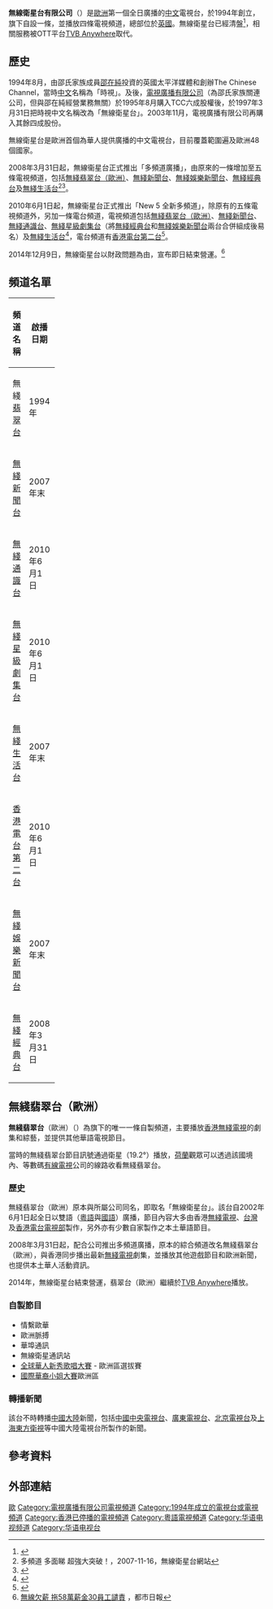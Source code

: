 {{pathnav|電視廣播有限公司|TVBI}}
{{Distinguish|無線電視|TVBS|翡翠1台|翡翠2台}}
{{電視網資訊
| 電視網名稱     = 無線衛星台 <br> {{lang|en|Chinese Channel}}
| 電視網商標檔案 = 無線衛星台.png
| 電視網商標尺寸 = 200px
| 電視網商標名稱 = 無線衛星台
| 類型           = 中文娛樂頻道
| 品牌           = 無線衛星台
| 開播日期       = 1994年3月
| 停播日期       = 2014年12月9日
| 國家           = 
| 播放地區     = [[歐洲|歐洲]]
| 創立日期       = 1994年8月
| 創立者         = {{lang|en|Pacific Media plc}} 和 {{lang|en|Shaw Media Corporation}} 
| 口號           = 
| 格言           = 
| 收視率         = 
| 收視率調查時間 = 
| 收視率資料來源 = 
| 市場占有率     = 
| 擁有者         = [[電視廣播(國際)有限公司|電視廣播(國際)有限公司]]
| 持股者         = 
| 關鍵人物       = 
| 旗下類比頻道   = 
| 取代
| 旗下數位頻道   = 
| 官方網站       = http://www.chinese-channel.co.uk/
| 備註           = 
|}}
 
'''無線衛星台有限公司'''（{{lang-en|'''The Chinese Channel Ltd.'''}}）是[[歐洲|歐洲]]第一個全日廣播的[[中文|中文]]電視台，於1994年創立，旗下自設一條，並播放四條電視頻道，總部位於[[英國|英國]]。無線衛星台已經清盤<ref>{{Cite web |url=https://thestandnews.com/finance/tvb%E6%AC%A0%E8%96%AA-%E6%AD%90%E6%B4%B2%E9%99%84%E5%B1%AC%E5%85%AC%E5%8F%B8%E6%B8%85%E7%9B%A4-%E6%8B%96%E6%AC%A0%E5%93%A1%E5%B7%A5%E6%95%B8%E5%8D%81%E8%90%AC%E5%85%83/ |title=【TVB欠薪】歐洲附屬公司清盤 拖欠員工數十萬元 |access-date=2016-06-15 |archive-date=2020-10-25 |archive-url=https://web.archive.org/web/20201025032648/https://www.thestandnews.com/finance/tvb%E6%AC%A0%E8%96%AA-%E6%AD%90%E6%B4%B2%E9%99%84%E5%B1%AC%E5%85%AC%E5%8F%B8%E6%B8%85%E7%9B%A4-%E6%8B%96%E6%AC%A0%E5%93%A1%E5%B7%A5%E6%95%B8%E5%8D%81%E8%90%AC%E5%85%83/ |dead-url=no }}</ref>，相關服務被OTT平台[[TVB_Anywhere|TVB Anywhere]]取代。

==歷史==
1994年8月，由邵氏家族成員[[邵在純|邵在純]]投資的英國太平洋媒體和{{lang|en|Shaw Media Corporation}}創辦The Chinese Channel，當時[[中文|中文]]名稱為「時視」。及後，[[電視廣播有限公司|電視廣播有限公司]]（為邵氏家族關連公司，但與邵在純經營業務無關）於1995年8月購入TCC六成股權後，於1997年3月31日把時視中文名稱改為「無線衛星台」。2003年11月，電視廣播有限公司再購入其餘四成股份。

無線衛星台是歐洲首個為華人提供廣播的中文電視台，目前覆蓋範圍遍及歐洲48個國家。

2008年3月31日起，無線衞星台正式推出「多頻道廣播」，由原來的一條增加至五條電視頻道，包括[[#無綫翡翠台（歐洲）|無綫翡翠台（歐洲）]]、[[無綫新聞台|無綫新聞台]]、[[無綫娛樂新聞台|無綫娛樂新聞台]]、[[無綫經典台|無綫經典台]]及[[無綫生活台|無綫生活台]]<ref>多頻道 多面睇 超強大突破！，2007-11-16，無線衛星台網站</ref><ref>{{cite web|title=Give Me Five !|author=無線衛星台網站|url=http://www.chinese-channel.co.uk/event_1_info.php?id=116|accessdate=2008-08-08|archive-date=2016-03-06|archive-url=https://web.archive.org/web/20160306122735/http://chinese-channel.co.uk/event_1_info.php?id=116|dead-url=no}}</ref>。

2010年6月1日起，無線衞星台正式推出「New 5 全新多頻道」，除原有的五條電視頻道外，另加一條電台頻道，電視頻道包括[[#無綫翡翠台（歐洲）|無綫翡翠台（歐洲）]]、[[無綫新聞台|無綫新聞台]]、[[無綫通識台|無綫通識台]]、[[無綫星級劇集台|無綫星級劇集台]]（將[[無綫經典台|無綫經典台]]和[[無綫娛樂新聞台|無綫娛樂新聞台]]兩台合併組成後易名）及[[無綫生活台|無綫生活台]]<ref>{{cite web|title=New 5 全新多頻道 加料陣容 6月1日強勢出擊！|author=無線衛星台網站|url=http://www.chinese-channel.co.uk/event_1_info.php?id=155|accessdate=2010-05-24|deadurl=yes|archiveurl=https://web.archive.org/web/20120618163020/http://www.chinese-channel.co.uk/event_1_info.php?id=155|archivedate=2012-06-18}}</ref>，電台頻道有[[香港電台第二台|香港電台第二台]]<ref>{{cite web|title=香港電台第二台現已啟播！|author=無線衛星台網站|url=http://www.chinese-channel.co.uk/event_1_info.php?id=159|accessdate=2010-07-07|archive-date=2016-03-04|archive-url=https://web.archive.org/web/20160304214755/http://www.chinese-channel.co.uk/event_1_info.php?id=159|dead-url=no}}</ref>。

2014年12月9日，無線衛星台以財政問題為由，宣布即日結束營運。<ref>[http://www.metrodaily.hk/metro_news/%E6%8B%9658%E8%90%AC%E8%96%AA%E9%87%9130%E5%93%A1%E5%B7%A5%E8%AD%B4%E8%B2%AC/ 無線欠薪 拖58萬薪金30員工譴責] {{Wayback|url=http://www.metrodaily.hk/metro_news/%E6%8B%9658%E8%90%AC%E8%96%AA%E9%87%9130%E5%93%A1%E5%B7%A5%E8%AD%B4%E8%B2%AC/ |date=20171201032313 }}，都市日報</ref>

==頻道名單==
{| class="toccolours sortable" border="1" cellpadding="3" style="border-collapse:collapse; font-size: 90%; text-align:center" width="60%"
! width="10%"| 頻道名稱
! width="10%"| 啟播日期
! width="10%"| 停播日期
|-
|無綫[[翡翠台|翡翠台]]
|1994年
|2014年末
|-
|[[無綫新聞台|無綫新聞台]]
|2007年末
|2014年末
|-
|[[無綫通識台|無綫通識台]]
|2010年6月1日
|2014年末
|-
|[[無綫星級劇集台|無綫星級劇集台]]
|2010年6月1日
|2014年末
|-
|[[無綫生活台|無綫生活台]]
|2007年末
|2014年末
|-
|[[香港電台第二台|香港電台第二台]]
|2010年6月1日
|2014年末
|-
|[[無綫娛樂新聞台|無綫娛樂新聞台]]
|2007年末
|2010年6月1日
|-
|[[無綫經典台|無綫經典台]]
|2008年3月31日
|2010年6月1日
|}

==無綫翡翠台（歐洲）==

{{seealso|翡翠台#歐洲}}

{{頻道資訊
| 頻道名稱         = 無綫翡翠台（歐洲） <br> {{lang|en|TVBS-Europe}}
| 頻道圖片檔案     = 
| 頻道圖片尺寸     = 
| 頻道圖片名稱     = 
| 所屬國家         = [[歐洲|歐洲]]
| 總部所在         =
| 播放地區         = [[歐洲|歐洲]]
| 開播日期         = 1994年8月
| 停播日期         =
| 頻道類別         = 娛樂綜合
| 視頻格式         = 
| 收視率           = 
| 收視率調查時間   = 
| 收視率資料來源   = 
| 頻道口號         = 
| 擁有者           = The Chinese Channel Limited
| 持股者           = 
| 前頻道名稱       = 時視、無線衛星台
| 被取代名稱       = 
| 集團同類頻道     = 
| 重播服務頻道     = 
| 頻道官方網站     = https://web.archive.org/web/20160304121352/http://www.chinese-channel.co.uk/
| 備註             = 
| 衛星電視供應商01 = {{lang|en|[[Eurobird_9A|Eurobird 9A]]}}衛星<br />（9.0°{{lang|en|E}}）
| 衛星電視頻道數01 = 隨地區而變
| 有線電視供應商02 = {{lang|en|Essent Kabelcom}}
| 有線電視頻道數02 =
| 有線電視供應商03 = {{lang|en|UPC}}
| 有線電視頻道數03 =
|}}

'''無綫翡翠台'''（歐洲）（{{lang-en|'''TVBS-Europe'''}}）為{{lang|en|The Chinese Channel Limited}}旗下的唯一一條自製頻道，主要播放[[香港|香港]][[無綫電視|無綫電視]]的劇集和綜藝，並提供其他華語電視節目。

當時的無綫翡翠台節目訊號通過{{lang|en|[[ASTRA_1|ASTRA 1]]}}衛星（19.2°{{lang|en|E}}）播放，[[荷蘭|荷蘭]]觀眾可以透過該國境內{{lang|en|Essent Kabelcom}}、{{lang|en|UPC}}等數碼[[有線電視|有線電視]]公司的線路收看無綫翡翠台。

===歷史===
無綫翡翠台（歐洲）原本與所屬公司同名，即取名「無線衛星台」。該台自2002年6月1日起全日以雙語（[[粵語|粵語]]與[[普通話|國語]]）廣播，節目內容大多由香港[[電視廣播有限公司|無綫電視]]、[[台灣|台灣]]{{lang|en|[[TVBS|TVBS]]}}及[[香港電台電視部|香港電台電視部]]製作，另外亦有少數自家製作之本土華語節目。

2008年3月31日起，配合公司推出多頻道廣播，原本的綜合頻道改名無綫翡翠台（歐洲），與香港同步播出最新[[無綫電視|無綫電視]]劇集，並播放其他遊戲節目和歐洲新聞，也提供本土華人活動資訊。

2014年，無線衛星台結束營運，翡翠台（歐洲）繼續於[[TVB_Anywhere|TVB Anywhere]]播放。

===自製節目===
*情繫歐華
*歐洲脈搏
*華埠通訊
*無線衛星通訊站
*[[TVB8全球華人新秀歌唱大賽|全球華人新秀歌唱大賽]] - 歐洲區選拔賽
*[[國際中華小姐競選|國際華裔小姐大賽]]歐洲區

===轉播新聞===
該台不時轉播[[中國大陸|中國大陸]]新聞，包括[[中國中央電視台|中國中央電視台]]、[[廣東電視台|廣東電視台]]、[[北京電視台|北京電視台]]及[[東方衛視|上海東方衛視]]等中國大陸電視台所製作的新聞。

==參考資料==
{{reflist}}

==外部連結==
{{Commonscat|TVBS Europe}}

{{電視廣播有限公司頻道}}
{{海外中文電視台列表}}

[[Category:電視廣播（國際）|歐]]
[[Category:電視廣播有限公司電視頻道|Category:電視廣播有限公司電視頻道]]
[[Category:1994年成立的電視台或電視頻道|Category:1994年成立的電視台或電視頻道]]
[[Category:香港已停播的電視頻道|Category:香港已停播的電視頻道]]
[[Category:粵語電視頻道|Category:粵語電視頻道]]
[[Category:华语电视频道|Category:华语电视频道]]
[[Category:华语电视台|Category:华语电视台]]